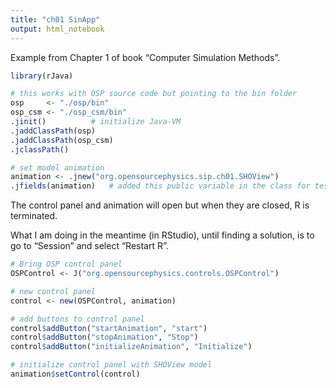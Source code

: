 ```yaml
---
title: "ch01 SinApp"
output: html_notebook
---
```


Example from Chapter 1 of book "Computer Simulation Methods".


```r
library(rJava)

# this works with OSP source code but pointing to the bin folder
osp     <- "./osp/bin"
osp_csm <- "./osp_csm/bin"
.jinit()          # initialize Java-VM
.jaddClassPath(osp)
.jaddClassPath(osp_csm)
.jclassPath()
```
```r
# set model animation
animation <- .jnew("org.opensourcephysics.sip.ch01.SHOView")
.jfields(animation)   # added this public variable in the class for testing
```

The control panel and animation will open but when they are closed, R is terminated.

What I am doing in the meantime (in RStudio), until finding a solution, is to go to "Session" and select "Restart R".

```r

# Bring OSP control panel
OSPControl <- J("org.opensourcephysics.controls.OSPControl")

# new control panel
control <- new(OSPControl, animation)

# add buttons to control panel
control$addButton("startAnimation", "start")
control$addButton("stopAnimation", "Stop")
control$addButton("initializeAnimation", "Initialize")

# initialize control panel with SHOView model
animation$setControl(control)
```




